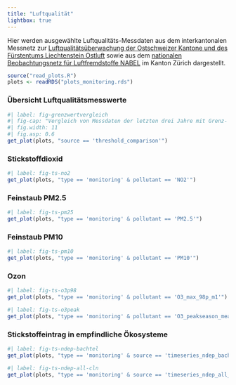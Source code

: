 ```yaml
---
title: "Luftqualität"
lightbox: true
---
```



Hier werden ausgewählte Luftqualitäts-Messdaten aus dem interkantonalen Messnetz zur  [Luftqualitätsüberwachung der Ostschweizer Kantone und des Fürstentums Liechtenstein Ostluft](https://www.ostluft.ch/) sowie aus dem [nationalen Beobachtungsnetz für Luftfremdstoffe NABEL](https://www.bafu.admin.ch/bafu/de/home/themen/luft/zustand/daten/nationales-beobachtungsnetz-fuer-luftfremdstoffe--nabel-.html) im Kanton Zürich dargestellt.


```r
source("read_plots.R")
plots <- readRDS("plots_monitoring.rds")
```


### Übersicht Luftqualitätsmesswerte

:::{.column-body-outset}
```r
#| label: fig-grenzwertvergleich
#| fig-cap: "Vergleich von Messdaten der letzten drei Jahre mit Grenz- und Richtwerten."
#| fig.width: 11
#| fig.asp: 0.6
get_plot(plots, "source == 'threshold_comparison'")
```
:::

### Stickstoffdioxid

```r
#| label: fig-ts-no2
get_plot(plots, "type == 'monitoring' & pollutant == 'NO2'")
```

### Feinstaub PM2.5

```r
#| label: fig-ts-pm25
get_plot(plots, "type == 'monitoring' & pollutant == 'PM2.5'")
```

### Feinstaub PM10

```r
#| label: fig-ts-pm10
get_plot(plots, "type == 'monitoring' & pollutant == 'PM10'")
```

### Ozon

```r
#| label: fig-ts-o3p98
get_plot(plots, "type == 'monitoring' & pollutant == 'O3_max_98p_m1'")
```

```r
#| label: fig-ts-o3peak
get_plot(plots, "type == 'monitoring' & pollutant == 'O3_peakseason_mean_d1_max_mean_h8gl'")
```

### Stickstoffeintrag in empfindliche Ökosysteme

```r
#| label: fig-ts-ndep-bachtel
get_plot(plots, "type == 'monitoring' & source == 'timeseries_ndep_bachtel'")
```

```r
#| label: fig-ts-ndep-all-cln
get_plot(plots, "type == 'monitoring' & source == 'timeseries_ndep_all_vs_CLN'")
```
